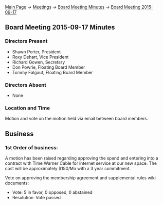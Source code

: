 [[Main Page]] -> [[Meetings]] -> [[Board Meeting Minutes]] -> [[Board Meeting 2015-09-17]]

==Board Meeting 2015-09-17 Minutes==

===Directors Present===
* Shawn Porter, President
* Roxy Dehart, Vice President
* Richard Gowen, Secretary
* Don Powrie, Floating Board Member
* Tommy Falgout, Floating Board Member

===Directors Absent===
* None

===Location and Time===
Motion and vote on the motion held via email between board members.

==Business==

===1st Order of business:===

A motion has been raised regarding approving the spend and entering into a contract with Time Warner Cable for internet service at our new space.  The cost will be approximately $150/Mo with a 3 year commitment.

Vote on approving the membership agreement and supplemental rules wiki documents:
* Vote: 5 in favor, 0 opposed, 0 abstained
* Resolution: Vote passed

